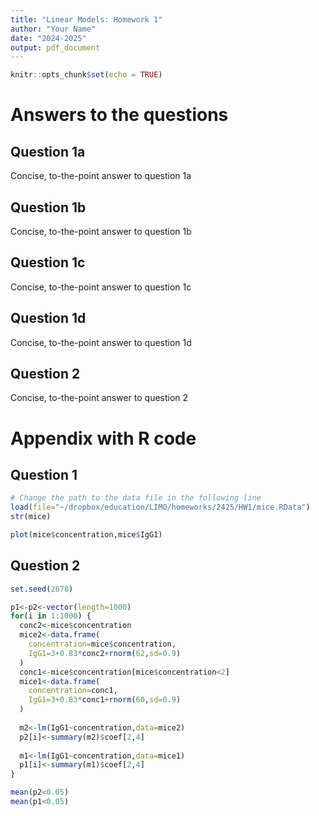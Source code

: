 ```yaml
---
title: "Linear Models: Homework 1"
author: "Your Name"
date: "2024-2025"
output: pdf_document
---
```


```r
knitr::opts_chunk$set(echo = TRUE)
```

# Answers to the questions

## Question 1a

Concise, to-the-point answer to question 1a

## Question 1b

Concise, to-the-point answer to question 1b

## Question 1c

Concise, to-the-point answer to question 1c

## Question 1d

Concise, to-the-point answer to question 1d

## Question 2

Concise, to-the-point answer to question 2
\newpage

# Appendix with R code

## Question 1

```r
# Change the path to the data file in the following line
load(file="~/dropbox/education/LIMO/homeworks/2425/HW1/mice.RData")
str(mice)

plot(mice$concentration,mice$IgG1)
```

## Question 2

```r
set.seed(2678)

p1<-p2<-vector(length=1000)
for(i in 1:1000) {
  conc2<-mice$concentration
  mice2<-data.frame(
    concentration=mice$concentration,
    IgG1=3+0.83*conc2+rnorm(62,sd=0.9)
  )
  conc1<-mice$concentration[mice$concentration<2]
  mice1<-data.frame(
    concentration=conc1,
    IgG1=3+0.83*conc1+rnorm(60,sd=0.9)
  )
  
  m2<-lm(IgG1~concentration,data=mice2)
  p2[i]<-summary(m2)$coef[2,4]      
  
  m1<-lm(IgG1~concentration,data=mice1)
  p1[i]<-summary(m1)$coef[2,4]      
}

mean(p2<0.05)
mean(p1<0.05)
```